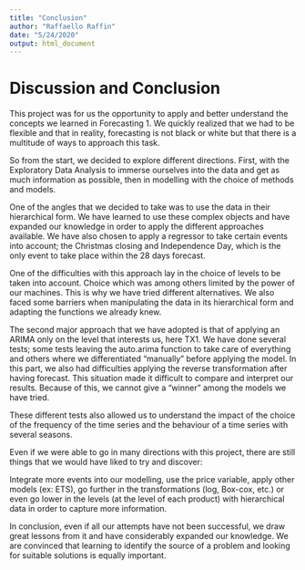 ```yaml
---
title: "Conclusion"
author: "Raffaello Raffin"
date: "5/24/2020"
output: html_document
---
```


# Discussion and Conclusion

This project was for us the opportunity to apply and better understand the concepts we learned in Forecasting 1. We quickly realized that we had to be flexible and that in reality, forecasting is not black or white but that there is a multitude of ways to approach this task.

So from the start, we decided to explore different directions. First, with the Exploratory Data Analysis to immerse ourselves into the data and get as much information as possible, then in modelling with the choice of methods and models.

One of the angles that we decided to take was to use the data in their hierarchical form. We have learned to use these complex objects and have expanded our knowledge in order to apply the different approaches available. We have also chosen to apply a regressor to take certain events into account; the Christmas closing and Independence Day, which is the only event to take place within the 28 days forecast.

One of the difficulties with this approach lay in the choice of levels to be taken into account. Choice which was among others limited by the power of our machines. This is why we have tried different alternatives. We also faced some barriers when manipulating the data in its hierarchical form and adapting the functions we already knew.

The second major approach that we have adopted is that of applying an ARIMA only on the level that interests us, here TX1. We have done several tests; some tests leaving the auto.arima function to take care of everything and others where we differentiated "manually" before applying the model. In this part, we also had difficulties applying the reverse transformation after having forecast. This situation made it difficult to compare and interpret our results. Because of this, we cannot give a "winner" among the models we have tried.

These different tests also allowed us to understand the impact of the choice of the frequency of the time series and the behaviour of a time series with several seasons.

Even if we were able to go in many directions with this project, there are still things that we would have liked to try and discover:

Integrate more events into our modelling, use the price variable, apply other models (ex: ETS), go further in the transformations (log, Box-cox, etc.) or even go lower in the levels (at the level of each product) with hierarchical data in order to capture more information.

In conclusion, even if all our attempts have not been successful, we draw great lessons from it and have considerably expanded our knowledge. We are convinced that learning to identify the source of a problem and looking for suitable solutions is equally important.